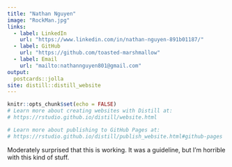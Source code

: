 ```yaml
---
title: "Nathan Nguyen"
image: "RockMan.jpg"
links:
  - label: LinkedIn
    url: "https://www.linkedin.com/in/nathan-nguyen-891b01187/"
  - label: GitHub
    url: "https://github.com/toasted-marshmallow"
  - label: Email
    url: "mailto:nathannguyen801@gmail.com"
output:
  postcards::jolla
site: distill::distill_website
---
```


```r
knitr::opts_chunk$set(echo = FALSE)
# Learn more about creating websites with Distill at:
# https://rstudio.github.io/distill/website.html

# Learn more about publishing to GitHub Pages at:
# https://rstudio.github.io/distill/publish_website.html#github-pages
```
Moderately surprised that this is working. It was a guideline, but I'm horrible with this kind of stuff. 
